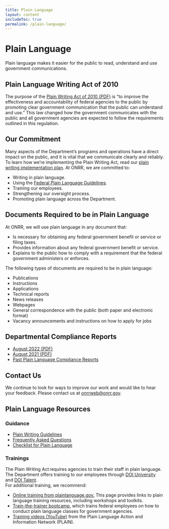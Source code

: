 ```yaml
---
title: Plain Language
layout: content
includeToc: true
permalink: /plain-language/
---
```


# Plain Language

Plain language makes it easier for the public to read, understand and use government communications. 

## Plain Language Writing Act of 2010 

The purpose of the [Plain Writing Act of 2010 (PDF)](https://www.govinfo.gov/content/pkg/BILLS-111hr946enr/pdf/BILLS-111hr946enr.pdf) is “to improve the effectiveness and accountability of federal agencies to the public by promoting clear government communication that the public can understand and use.” This law changed how the government communicates with the public and all government agencies are expected to follow the requirements outlined in this regulation. 

## Our Commitment 

Many aspects of the Department’s programs and operations have a direct impact on the public, and it is vital that we communicate clearly and reliably. To learn how we’re implementing the Plain Writing Act, read our [plain writing implementation plan](https://www.doi.gov/plainlanguage/plain-writing-act). At ONRR, we are committed to: 

- Writing in plain language. 
- Using the [Federal Plain Language Guidelines](https://www.plainlanguage.gov/guidelines/).  
- Training our employees. 
- Strengthening our oversight process. 
- Promoting plain language across the Department. 

## Documents Required to be in Plain Language 

At ONRR, we will use plain language in any document that: 

- Is necessary for obtaining any federal government benefit or service or filing taxes. 
- Provides information about any federal government benefit or service. 
- Explains to the public how to comply with a requirement that the federal government administers or enforces. 

The following types of documents are required to be in plain language: 

- Publications 
- Instructions 
- Applications 
- Technical reports 
- News releases 
- Webpages 
- General correspondence with the public (both paper and electronic format) 
- Vacancy announcements and instructions on how to apply for jobs 

## Departmental Compliance Reports

- [August 2022 (PDF)](https://www.doi.gov/sites/doi.gov/files/plain-language-report-august-2022.pdf)
- [August 2021 (PDF)](https://www.doi.gov/sites/doi.gov/files/doi-plain-writing-act-compliance-report-august-2021.pdf)
- [Past Plain Language Compliance Reports](https://www.doi.gov/plainlanguage/past-plain-language-compliance-reports)

## Contact Us

We continue to look for ways to improve our work and would like to hear your feedback. Please contact us at [onrrweb@onrr.gov](mailto:onrrweb@onrr.gov).

## Plain Language Resources

### Guidance 

- [Plain Writing Guidelines](https://www.plainlanguage.gov/guidelines/)
- [Frequently Asked Questions](https://www.plainlanguage.gov/about/definitions/)  
- [Checklist for Plain Language](https://www.plainlanguage.gov/resources/checklists/checklist/) 

### Trainings 

The Plain Writing Act requires agencies to train their staff in plain language. The Department offers training to our employees through [DOI University](https://doiu.doi.gov/catalog) and [DOI Talent](https://doitalent.ibc.doi.gov/). 
<br />
For additional training, we recommend: 
- [Online training from plainlanguage.gov.](https://www.plainlanguage.gov/training/online-training/) This page provides links to plain language training resources, including workshops and toolkits. 
- [Train-the-trainer bootcamp](https://www.plainlanguage.gov/training/train-the-trainer-bootcamp/), which trains federal employees on how to conduct plain language classes for government agencies. 
- [Training videos (YouTube)](https://www.youtube.com/playlist?list=PLd9b-GuOJ3nHMlmPFMw8cJxN_DW-odj0J) from the Plain Language Action and Information Network (PLAIN).